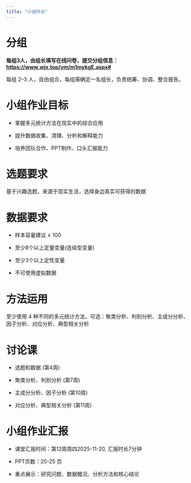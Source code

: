 ```yaml
---
title: "小组作业"
---
```


# 分组

**每组3人，由组长填写在线问卷，提交分组信息：<https://www.wjx.top/vm/m1mykgE.aspx#> **

每组 2–3 人，自由组合，每组需确定一名组长，负责统筹、协调、整合报告。

# 小组作业目标

- 掌握多元统计方法在现实中的综合应用

- 提升数据收集、清理、分析和解释能力

- 培养团队合作、PPT制作、口头汇报能力

# 选题要求

基于兴趣选题，来源于现实生活，选择身边真实可获得的数据

# 数据要求

- 样本容量建议 ≥ 100

- 至少8个以上定量变量(连续型变量)

- 至少3个以上定性变量

- 不可使用虚拟数据

# 方法运用

至少使用 4 种不同的多元统计方法，可选：聚类分析、判别分析、主成分分析、因子分析、对应分析、典型相关分析

# 讨论课

- 选题和数据 (第4周)

- 聚类分析、判别分析 (第7周)

- 主成分分析、因子分析 (第10周)

- 对应分析、典型相关分析 (第11周)


# 小组作业汇报

- 课堂汇报时间：第12周周四2025-11-20, 汇报时长7分钟

- PPT页数：20-25 页

- 重点展示：研究问题、数据概况、分析方法和核心结论





  
